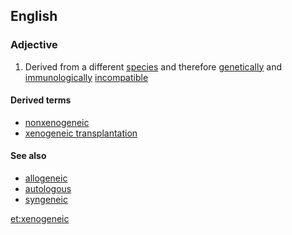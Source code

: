 ==English==

===Adjective===
{{en-adj|-}}

# {{context|genetics|lang=en}} Derived from a different [[species]] and therefore [[genetically]] and  [[immunologically]] [[incompatible]]

====Derived terms====
* [[nonxenogeneic]]
*[[xenogeneic transplantation]]

====See also====
*[[allogeneic]]
*[[autologous]]
*[[syngeneic]]

[[et:xenogeneic]]
